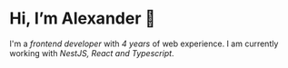 
# Hi, I’m Alexander 👋
I'm a *frontend developer* with *4 years* of web experience.
I am currently working with *NestJS, React and Typescript*.
